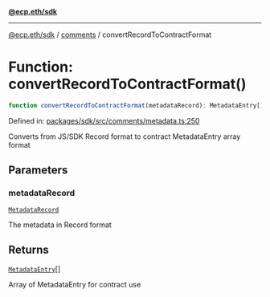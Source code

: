 [**@ecp.eth/sdk**](../../index.mdx)

***

[@ecp.eth/sdk](/sdk-reference/index.mdx) / [comments](/sdk-reference/comments/index.mdx) / convertRecordToContractFormat

# Function: convertRecordToContractFormat()

```ts
function convertRecordToContractFormat(metadataRecord): MetadataEntry[];
```

Defined in: [packages/sdk/src/comments/metadata.ts:250](https://github.com/ecp-eth/comments-monorepo/blob/main/packages/sdk/src/comments/metadata.ts#L250)

Converts from JS/SDK Record format to contract MetadataEntry array format

## Parameters

### metadataRecord

[`MetadataRecord`](/sdk-reference/comments/type-aliases/MetadataRecord.mdx)

The metadata in Record format

## Returns

[`MetadataEntry`](/sdk-reference/comments/type-aliases/MetadataEntry.mdx)[]

Array of MetadataEntry for contract use

